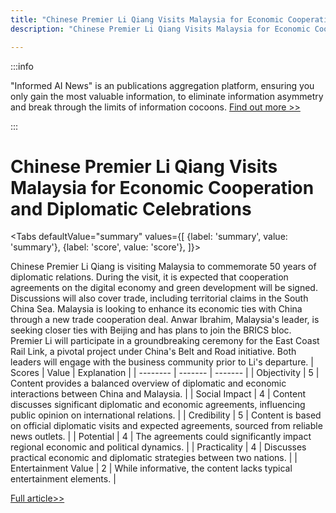 ```yaml
---
title: "Chinese Premier Li Qiang Visits Malaysia for Economic Cooperation and Diplomatic Celebrations"
description: "Chinese Premier Li Qiang Visits Malaysia for Economic Cooperation and Diplomatic Celebrations"

---
```



:::info

"Informed AI News" is an publications aggregation platform, ensuring you only gain the most valuable information, to eliminate information asymmetry and break through the limits of information cocoons.  [Find out more >>](/)

:::

# Chinese Premier Li Qiang Visits Malaysia for Economic Cooperation and Diplomatic Celebrations


<Tabs
	defaultValue="summary"
	values={[
	{label: 'summary', value: 'summary'},
	{label: 'score', value: 'score'},
]}>
<TabItem value="summary">


Chinese Premier Li Qiang is visiting Malaysia to commemorate 50 years of diplomatic relations. During the visit, it is expected that cooperation agreements on the digital economy and green development will be signed. Discussions will also cover trade, including territorial claims in the South China Sea. Malaysia is looking to enhance its economic ties with China through a new trade cooperation deal. Anwar Ibrahim, Malaysia's leader, is seeking closer ties with Beijing and has plans to join the BRICS bloc. Premier Li will participate in a groundbreaking ceremony for the East Coast Rail Link, a pivotal project under China's Belt and Road initiative. Both leaders will engage with the business community prior to Li's departure.
</TabItem>
<TabItem value="score">
	| Scores     | Value   | Explanation |
	| -------- | ------- | ------- |
	| Objectivity  | 5    | Content provides a balanced overview of diplomatic and economic interactions between China and Malaysia.    |
	| Social Impact | 4     | Content discusses significant diplomatic and economic agreements, influencing public opinion on international relations.    |
	| Credibility    | 5    | Content is based on official diplomatic visits and expected agreements, sourced from reliable news outlets.    |
	| Potential    | 4    | The agreements could significantly impact regional economic and political dynamics.    |
	| Practicality    | 4    | Discusses practical economic and diplomatic strategies between two nations.    |
	| Entertainment Value    | 2    | While informative, the content lacks typical entertainment elements.    |
</TabItem>
</Tabs>

[Full article>>](https://apnews.com/article/malaysia-china-li-qiang-b1ced6867d4e308aee8c6ea90a7c71fd)
